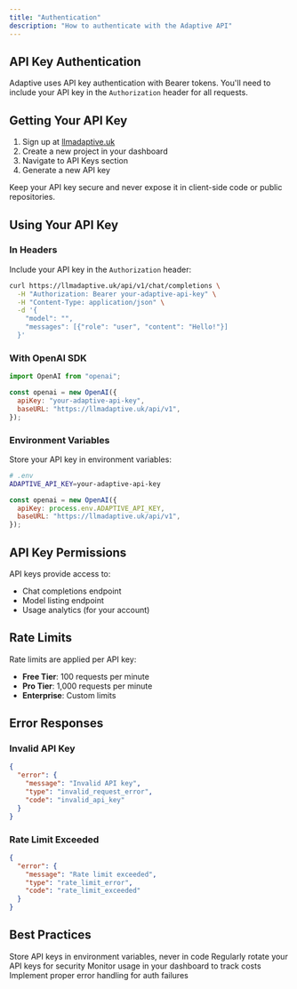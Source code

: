 ```yaml
---
title: "Authentication"
description: "How to authenticate with the Adaptive API"
---
```


## API Key Authentication

Adaptive uses API key authentication with Bearer tokens. You'll need to include your API key in the `Authorization` header for all requests.

## Getting Your API Key

1. Sign up at [llmadaptive.uk](https://adaptive.app)
2. Create a new project in your dashboard
3. Navigate to API Keys section
4. Generate a new API key

<Warning>
  Keep your API key secure and never expose it in client-side code or public
  repositories.
</Warning>

## Using Your API Key

### In Headers

Include your API key in the `Authorization` header:

```bash
curl https://llmadaptive.uk/api/v1/chat/completions \
  -H "Authorization: Bearer your-adaptive-api-key" \
  -H "Content-Type: application/json" \
  -d '{
    "model": "",
    "messages": [{"role": "user", "content": "Hello!"}]
  }'
```

### With OpenAI SDK

```javascript
import OpenAI from "openai";

const openai = new OpenAI({
  apiKey: "your-adaptive-api-key",
  baseURL: "https://llmadaptive.uk/api/v1",
});
```

### Environment Variables

Store your API key in environment variables:

```bash
# .env
ADAPTIVE_API_KEY=your-adaptive-api-key
```

```javascript
const openai = new OpenAI({
  apiKey: process.env.ADAPTIVE_API_KEY,
  baseURL: "https://llmadaptive.uk/api/v1",
});
```

## API Key Permissions

API keys provide access to:

- Chat completions endpoint
- Model listing endpoint
- Usage analytics (for your account)

## Rate Limits

Rate limits are applied per API key:

- **Free Tier**: 100 requests per minute
- **Pro Tier**: 1,000 requests per minute
- **Enterprise**: Custom limits

## Error Responses

### Invalid API Key

```json
{
  "error": {
    "message": "Invalid API key",
    "type": "invalid_request_error",
    "code": "invalid_api_key"
  }
}
```

### Rate Limit Exceeded

```json
{
  "error": {
    "message": "Rate limit exceeded",
    "type": "rate_limit_error",
    "code": "rate_limit_exceeded"
  }
}
```

## Best Practices

<CardGroup cols={2}>
  <Card title="Secure Storage" icon="lock">
    Store API keys in environment variables, never in code
  </Card>
  <Card title="Key Rotation" icon="rotate">
    Regularly rotate your API keys for security
  </Card>
  <Card title="Monitoring" icon="chart-line">
    Monitor usage in your dashboard to track costs
  </Card>
  <Card title="Error Handling" icon="shield-check">
    Implement proper error handling for auth failures
  </Card>
</CardGroup>

